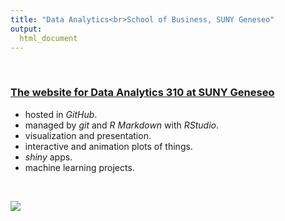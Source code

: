 ```yaml
---
title: "Data Analytics<br>School of Business, SUNY Geneseo"
output: 
  html_document
---
```


<br>

### [The website for Data Analytics 310 at SUNY Geneseo](http://bcdanl.github.io)

- hosted in *GitHub*.
- managed by *git* and *R Markdown* with *RStudio*. 
- visualization and presentation.
- interactive and animation plots of things.
- *shiny* apps.
- machine learning projects.

<br>

<div style="width:600px; height:450px">
![](figures/correlation_causation.jpg)
</div>

